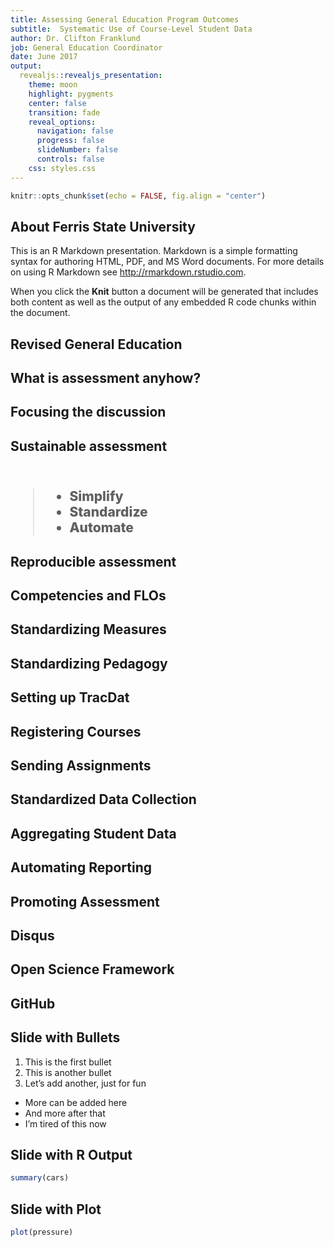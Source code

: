 ```yaml
---
title: Assessing General Education Program Outcomes
subtitle:  Systematic Use of Course-Level Student Data
author: Dr. Clifton Franklund
job: General Education Coordinator
date: June 2017
output:
  revealjs::revealjs_presentation:
    theme: moon
    highlight: pygments
    center: false
    transition: fade
    reveal_options:
      navigation: false
      progress: false
      slideNumber: false
      controls: false
    css: styles.css
---
```


```r
knitr::opts_chunk$set(echo = FALSE, fig.align = "center")
```

## About Ferris State University
This is an R Markdown presentation. Markdown is a simple formatting syntax for authoring HTML, PDF, and MS Word documents. For more details on using R Markdown see <http://rmarkdown.rstudio.com>.

When you click the **Knit** button a document will be generated that includes both content as well as the output of any embedded R code chunks within the document.

## Revised General Education

## What is assessment anyhow?

## Focusing the discussion

## Sustainable assessment
<br  /> 
<div style="font-size: 1.5em; font-weight: 800;">
>- Simplify  
>- Standardize  
>- Automate  

</div>

## Reproducible assessment

## Competencies and FLOs

## Standardizing Measures

## Standardizing Pedagogy

## Setting up TracDat

## Registering Courses

## Sending Assignments

## Standardized Data Collection

## Aggregating Student Data

## Automating Reporting

## Promoting Assessment

## Disqus

## Open Science Framework

## GitHub

## Slide with Bullets
<div id="left">
1. This is the first bullet
1. This is another bullet
1. Let's add another, just for fun
</div>
<div id="right">
- More can be added here
- And more after that
- I'm tired of this now
</div>

## Slide with R Output

```r
summary(cars)
```

## Slide with Plot

```r
plot(pressure)
```

